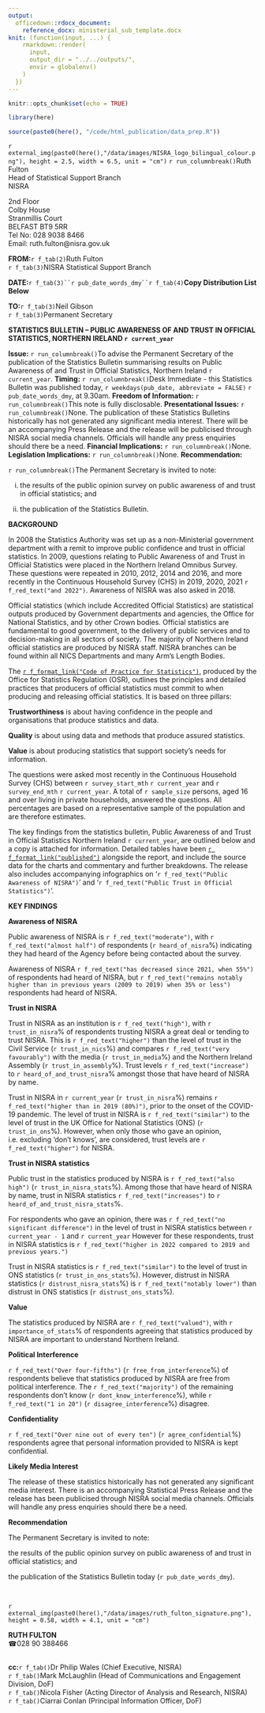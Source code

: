 ```yaml
---
output:
  officedown::rdocx_document:
    reference_docx: ministerial_sub_template.docx
knit: (function(input, ...) {
    rmarkdown::render(
      input,
      output_dir = "../../outputs/",
      envir = globalenv()
    )
  })
---
```


```r
knitr::opts_chunk$set(echo = TRUE)

library(here)

source(paste0(here(), "/code/html_publication/data_prep.R"))
```
:::{custom-style="size_9_bold"}
<!---BLOCK_MULTICOL_START--->
`r external_img(paste0(here(),"/data/images/NISRA_logo_bilingual_colour.png"), height = 2.5, width = 6.5, unit = "cm")`
`r run_columnbreak()`Ruth Fulton\
Head of Statistical Support Branch\
NISRA\
:::

:::{custom-style="size_9"}
2nd Floor\
Colby House\
Stranmillis Court\
BELFAST BT9 5RR\
Tel No:  028 9038 8466\
Email:  ruth.fulton@nisra.gov.uk
:::
<!---BLOCK_MULTICOL_STOP{widths: [4.5, 2.5], space: 0.2, sep: false}--->
:::{custom-style="left_text"}
**FROM:**`r f_tab(2)`Ruth Fulton\
`r f_tab(3)`NISRA Statistical Support Branch

**DATE:**`r f_tab(3)``r pub_date_words_dmy``r f_tab(4)`**Copy Distribution List Below**\

**TO:**`r f_tab(3)`Neil Gibson\
`r f_tab(3)`Permanent Secretary\
:::

**STATISTICS BULLETIN – PUBLIC AWARENESS OF AND TRUST IN OFFICIAL STATISTICS, NORTHERN IRELAND `r current_year`**

<!---BLOCK_MULTICOL_START--->
**Issue:**
`r run_columnbreak()`To advise the Permanent Secretary of the publication of the Statistics Bulletin summarising results on Public Awareness of and Trust in Official Statistics, Northern Ireland `r current_year`.
<!---BLOCK_MULTICOL_STOP{widths: [2, 5], space: 0.2, sep: false}--->
<!---BLOCK_MULTICOL_START--->
**Timing:**
`r run_columnbreak()`Desk Immediate - this Statistics Bulletin was published today, `r weekdays(pub_date, abbreviate = FALSE)` `r pub_date_words_dmy`, at 9.30am.
<!---BLOCK_MULTICOL_STOP{widths: [2, 5], space: 0.2, sep: false}--->
<!---BLOCK_MULTICOL_START--->
**Freedom of Information:**
`r run_columnbreak()`This note is fully disclosable.
<!---BLOCK_MULTICOL_STOP{widths: [2, 5], space: 0.2, sep: false}--->
<!---BLOCK_MULTICOL_START--->
**Presentational Issues:**
`r run_columnbreak()`None.  The publication of these Statistics Bulletins historically has not generated any significant media interest. There will be an accompanying Press Release and the release will be publicised through NISRA social media channels. Officials will handle any press enquiries should there be a need.
<!---BLOCK_MULTICOL_STOP{widths: [2, 5], space: 0.2, sep: false}--->
<!---BLOCK_MULTICOL_START--->
**Financial Implications:**
`r run_columnbreak()`None.
<!---BLOCK_MULTICOL_STOP{widths: [2, 5], space: 0.2, sep: false}--->
<!---BLOCK_MULTICOL_START--->
**Legislation Implications:**
`r run_columnbreak()`None.
<!---BLOCK_MULTICOL_STOP{widths: [2, 5], space: 0.2, sep: false}--->
<!---BLOCK_MULTICOL_START--->
**Recommendation:**

:::{custom-style="left_text"}
`r run_columnbreak()`The Permanent Secretary is invited to note:\

i. the results of the public opinion survey on public awareness of and trust in official statistics; and\

ii. the publication of the Statistics Bulletin.
:::
<!---BLOCK_MULTICOL_STOP{widths: [2, 5], space: 0.2, sep: false}--->

**BACKGROUND**\

:::{custom-style="numbered_point"}
In 2008 the Statistics Authority was set up as a non-Ministerial government department with a remit to improve public confidence and trust in official statistics. In 2009, questions relating to Public Awareness of and Trust in Official Statistics were placed in the Northern Ireland Omnibus Survey. These questions were repeated in 2010, 2012, 2014 and 2016, and more recently in the Continuous Household Survey (CHS) in 2019, 2020, 2021 `r f_red_text("and 2022")`. Awareness of NISRA was also asked in 2018.
:::

:::{custom-style="numbered_point"}
Official statistics (which include Accredited Official Statistics) are statistical outputs produced by Government departments and agencies, the Office for National Statistics, and by other Crown bodies.  Official statistics are fundamental to good government, to the delivery of public services and to decision-making in all sectors of society. The majority of Northern Ireland official statistics are produced by NISRA staff. NISRA branches can be found within all NICS Departments and many Arm’s Length Bodies.
:::

:::{custom-style="numbered_point"}
The [`r f_format_link("Code of Practice for Statistics")`](https://code.statisticsauthority.gov.uk/the-code/), produced by the Office for Statistics Regulation (OSR), outlines the principles and detailed practices that producers of official statistics must commit to when producing and releasing official statistics. It is based on three pillars:
:::

:::{custom-style="bullet_style"}
**Trustworthiness** is about having confidence in the people and organisations that produce statistics and data.
:::

:::{custom-style="bullet_style"}
**Quality** is about using data and methods that produce assured statistics.
:::

:::{custom-style="bullet_style"}
**Value** is about producing statistics that support society’s needs for information.
:::

:::{custom-style="numbered_point"}    
The questions were asked most recently in the Continuous Household Survey (CHS) between `r survey_start_mth` `r current_year` and `r survey_end_mth` `r current_year`. A total of `r sample_size` persons, aged 16 and over living in private households, answered the questions. All percentages are based on a representative sample of the population and are therefore estimates.
:::

:::{custom-style="numbered_point"}
The key findings from the statistics bulletin, Public Awareness of and Trust in Official Statistics Northern Ireland `r current_year`, are outlined below and a copy is attached for information. Detailed tables have been [`r f_format_link("published")`](https://www.nisra.gov.uk/publications/public-awareness-and-trust-official-statistics-`r current_year`) alongside the report, and include the source data for the charts and commentary and further breakdowns. The release also includes accompanying infographics on ‘`r f_red_text("Public Awareness of NISRA")`’ and ‘`r f_red_text("Public Trust in Official Statistics")`’.\
:::

\newpage

**KEY FINDINGS**

**Awareness of NISRA**

:::{custom-style="numbered_point"}
Public awareness of NISRA is `r f_red_text("moderate")`, with `r f_red_text("almost half")` of respondents (`r heard_of_nisra`%) indicating they had heard of the Agency before being contacted about the survey.
:::

:::{custom-style="numbered_point"}
Awareness of NISRA `r f_red_text("has decreased since 2021, when 55%")` of respondents had heard of NISRA, but `r f_red_text("remains notably higher than in previous years (2009 to 2019) when 35% or less")` respondents had heard of NISRA.
:::

**Trust in NISRA**

:::{custom-style="numbered_point"}
Trust in NISRA as an institution is `r f_red_text("high")`, with `r trust_in_nisra`% of respondents trusting NISRA a great deal or tending to trust NISRA. This is `r f_red_text("higher")` than the level of trust in the Civil Service (`r trust_in_nics`%) and compares `r f_red_text("very favourably")` with the media (`r trust_in_media`%) and the Northern Ireland Assembly (`r trust_in_assembly`%). Trust levels `r f_red_text("increase")` to `r heard_of_and_trust_nisra`% amongst those that have heard of NISRA by name.
:::

:::{custom-style="numbered_point"}
Trust in NISRA in `r current_year` (`r trust_in_nisra`%) remains `r f_red_text("higher than in 2019 (80%)")`, prior to the onset of the COVID-19 pandemic. The level of trust in NISRA is `r f_red_text("similar")` to the level of trust in the UK Office for National Statistics (ONS) (`r trust_in_ons`%). However, when only those who gave an opinion, i.e. excluding ‘don’t knows’, are considered, trust levels are `r f_red_text("higher")` for NISRA.
:::

**Trust in NISRA statistics**

:::{custom-style="numbered_point"}
Public trust in the statistics produced by NISRA is `r f_red_text("also high")` (`r trust_in_nisra_stats`%). Among those that have heard of NISRA by name, trust in NISRA statistics `r f_red_text("increases")` to `r heard_of_and_trust_nisra_stats`%.
:::

:::{custom-style="numbered_point"}
For respondents who gave an opinion, there was `r f_red_text("no significant difference")` in the level of trust in NISRA statistics between `r current_year - 1` and `r current_year` However for these respondents, trust in NISRA statistics is `r f_red_text("higher in 2022 compared to 2019 and previous years.")`
:::

:::{custom-style="numbered_point"}
Trust in NISRA statistics is `r f_red_text("similar")` to the level of trust in ONS statistics (`r trust_in_ons_stats`%). However, distrust in NISRA statistics (`r distrust_nisra_stats`%) is `r f_red_text("notably lower")` than distrust in ONS statistics (`r distrust_ons_stats`%).
:::

**Value**

:::{custom-style="numbered_point"}
The statistics produced by NISRA are `r f_red_text("valued")`, with `r importance_of_stats`% of respondents agreeing that statistics produced by NISRA are important to understand Northern Ireland.
:::

**Political Interference**

:::{custom-style="numbered_point"}
`r f_red_text("Over four-fifths")` (`r free_from_interference`%) of respondents believe that statistics produced by NISRA are free from political interference. The `r f_red_text("majority")` of the remaining respondents don’t know (`r dont_know_interference`%), while `r f_red_text("1 in 20")` (`r disagree_interference`%) disagree.
:::

\newpage

**Confidentiality**

:::{custom-style="numbered_point"}
`r f_red_text("Over nine out of every ten")` (`r agree_confidential`%) respondents agree that personal information provided to NISRA is kept confidential.
:::

**Likely Media Interest**

:::{custom-style="numbered_point"}
The release of these statistics historically has not generated any significant media interest. There is an accompanying Statistical Press Release and the release has been publicised through NISRA social media channels. Officials will handle any press enquiries should there be a need.
:::

**Recommendation**

:::{custom-style="numbered_point"}
The Permanent Secretary is invited to note:
:::

:::{custom-style="roman_point"}
the results of the public opinion survey on public awareness of and trust in official statistics; and

the publication of the Statistics Bulletin today (`r pub_date_words_dmy`).
:::

\

`r external_img(paste0(here(),"/data/images/ruth_fulton_signature.png"), height = 0.58, width = 4.1, unit = "cm")`\


:::{custom-style="left_text"}
**RUTH FULTON**\
&#9742;028 90 388466

\
**cc:**`r f_tab()`Dr Philip Wales (Chief Executive, NISRA)\
`r f_tab()`Mark McLaughlin (Head of Communications and Engagement Division, DoF)\
`r f_tab()`Nicola Fisher (Acting Director of Analysis and Research, NISRA)\
`r f_tab()`Ciarrai Conlan (Principal Information Officer, DoF)
:::

